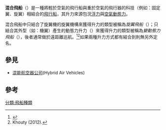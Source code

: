 {{expand|time=2014-07-27T21:29:53+00:00}}
{{noteTA
|1 = zh-tw:飛船; zh-cn:飞艇; zh-hk:飛船;
}}
'''混合飛船'''（{{lang-en|Hybrid Airship}}）是一種將輕於空氣的飛行船與重於空氣的飛行器的科技（例如：固定翼、旋翼）相結合的[[飞艇_(轻航空器)|飛行船]]，其升力來源包況[[浮力|浮力]]與[[空氣動力學|空氣動態力]]。

混合飛船中只結合了旋翼機的旋翼機構來獲得升力的類型被稱為''旋翼飛船''（{{lang|en|Rotastat}}）；只結合其外型（如：機翼）產生的動態力升力（{{lang|en|Dynamic lift}}）來獲得升力的類型被稱為''變動態力飛船''（{{lang|en|Dynastat}}），後者通常做於遠距離巡航。<ref>{{cite |url=http://www.military-heat.com/91/p791-hybrid-airship-project/ |title=P-791 hybrid airship project |last=Tolip |date=18 February 2008 |publisher=military-heat.com |accessdate=2014-07-27 |archive-date=2020-11-09 |archive-url=https://web.archive.org/web/20201109042642/http://www.military-heat.com/91/p791-hybrid-airship-project/ |dead-url=no }}</ref><ref name="khouty">Khouty (2012).</ref>如果兩種升力方式都有結合到則無另外定名。

==參見==
*[[混能航空器公司|混能航空器公司]](Hybrid Air Vehicles)

== 參考 ==
{{reflist}}

[[分類:飛船種類|分類:飛船種類]]